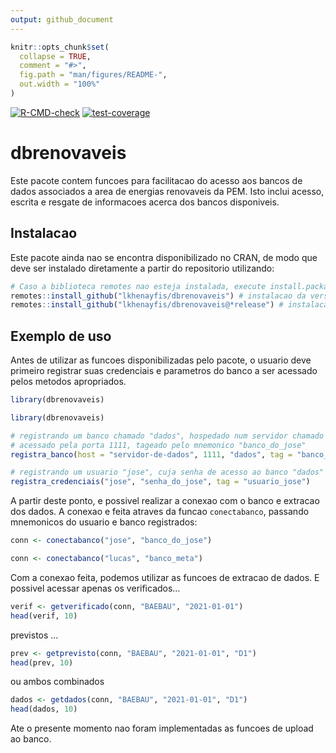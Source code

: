 ```yaml
---
output: github_document
---
```


<!-- README.md is generated from README.Rmd. Please edit that file -->

```r
knitr::opts_chunk$set(
  collapse = TRUE,
  comment = "#>",
  fig.path = "man/figures/README-",
  out.width = "100%"
)
```

<!-- badges: start -->
[![R-CMD-check](https://github.com/lkhenayfis/dbrenovaveis/workflows/R-CMD-check/badge.svg)](https://github.com/lkhenayfis/dbrenovaveis/actions)
[![test-coverage](https://github.com/lkhenayfis/dbrenovaveis/workflows/test-coverage/badge.svg)](https://github.com/lkhenayfis/dbrenovaveis/actions)
<!-- badges: end -->

# dbrenovaveis

Este pacote contem funcoes para facilitacao do acesso aos bancos de dados associados a area de 
energias renovaveis da PEM. Isto inclui acesso, escrita e resgate de informacoes acerca dos bancos
disponiveis.

## Instalacao

Este pacote ainda nao se encontra disponibilizado no CRAN, de modo que deve ser instalado 
diretamente a partir do repositorio utilizando:

```r
# Caso a biblioteca remotes nao esteja instalada, execute install.packages("remotes") primeiro
remotes::install_github("lkhenayfis/dbrenovaveis") # instalacao da versao de desenvolvimento
remotes::install_github("lkhenayfis/dbrenovaveis@*release") # instalacao da ultima versao fechada
```

## Exemplo de uso

Antes de utilizar as funcoes disponibilizadas pelo pacote, o usuario deve primeiro registrar suas
credenciais e parametros do banco a ser acessado pelos metodos apropriados.

```r
library(dbrenovaveis)
```

```r
library(dbrenovaveis)

# registrando um banco chamado "dados", hospedado num servidor chamado "servidor-de-dados", 
# acessado pela porta 1111, tageado pelo mnemonico "banco_do_jose"
registra_banco(host = "servidor-de-dados", 1111, "dados", tag = "banco_do_jose")

# registrando um usuario "jose", cuja senha de acesso ao banco "dados" e "senha_do_jose"
registra_credenciais("jose", "senha_do_jose", tag = "usuario_jose")
```

A partir deste ponto, e possivel realizar a conexao com o banco e extracao dos dados. A conexao
e feita atraves da funcao `conectabanco`, passando mnemonicos do usuario e banco registrados:

```r
conn <- conectabanco("jose", "banco_do_jose")
```

```r
conn <- conectabanco("lucas", "banco_meta")
```

Com a conexao feita, podemos utilizar as funcoes de extracao de dados. E possivel acessar apenas os
verificados...

```r
verif <- getverificado(conn, "BAEBAU", "2021-01-01")
head(verif, 10)
```

previstos ...

```r
prev <- getprevisto(conn, "BAEBAU", "2021-01-01", "D1")
head(prev, 10)
```

ou ambos combinados

```r
dados <- getdados(conn, "BAEBAU", "2021-01-01", "D1")
head(dados, 10)
```

Ate o presente momento nao foram implementadas as funcoes de upload ao banco.

